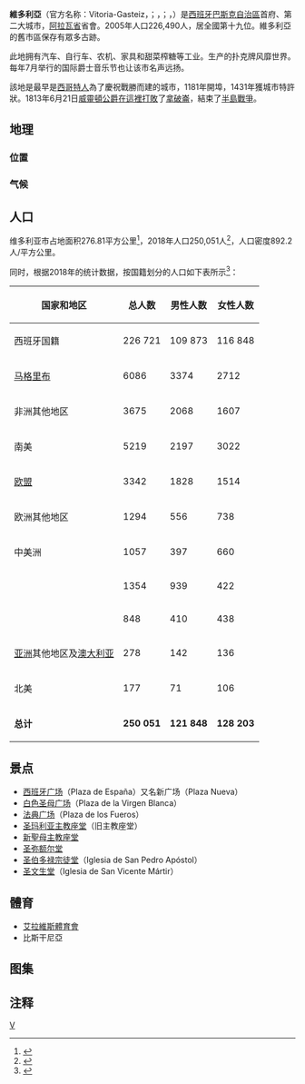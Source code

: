 {{Expand language|es|eu}}
{{Infobox settlement
| name = 維多利亞
| native_name = {{lang|es|Vitoria}}<br>{{lang|eu|Gasteiz}}
| other_name = 
| image_skyline = Vitoria_desde_berrosteguieta.jpg
| imagesize = 250px
| image_caption = 
| image_flag = Flag of Vitoria.svg
| image_shield = Escudo_de_Vitoria.svg
| pushpin_map = Spain
| pushpin_label_position = bottom
| pushpin_map_caption = 在西班牙的位置
| settlement_type =
| subdivision_type = 國家
| subdivision_name = {{ESP}}
| subdivision_type1 = [[西班牙行政區劃|自治區]]
| subdivision_name1 = {{flag|巴斯克}}
| subdivision_type2 = [[省_(西班牙)|省]]
| subdivision_name2 = [[阿拉瓦省|阿拉瓦省]]
| subdivision_type3 = 
| subdivision_name3 = 
| leader_title = 市長
| leader_name = Patxi Lazcoz
| leader_party = 
| established_title = 建立
| established_date = 1181年
| established_title3 = 城市地位
| established_date3 = 
| elevation_m = 525
| area_total_km2 = 276.81
| population_as_of = 2005年
| population_total = 226490
| population_density_km2 = auto
| timezone =[[歐洲中部時間|CET]]
| utc_offset = +1
| timezone_DST = [[歐洲中部夏令時間|CEST]]
| utc_offset_DST = +2
| coordinates = {{coord|42|51|N|2|41|W|region:ES|display=inline,title}}
| population_demonym = 
| postal_code_type = 郵政號碼
| postal_code = 01001-01080
| area_code = +34 945
| registration_plate =
| blank_name = 
| blank_info = 
| website = {{url|http://www.vitoria-gasteiz.org/}} }}
'''維多利亞'''（官方名称：Vitoria-Gasteiz，{{IPAc-en|v|ɪ|ˌ|t|ɔːr|i|ə|_|ɡ|ɑː|ˈ|s|t|eɪ|s}}；{{lang-es|Vitoria}}，{{IPA-es|biˈtoɾja|lang}}；{{lang-eu|Gasteiz}}，{{IPA-eu|ɡas̺teis̻|lang}}）是[[西班牙|西班牙]][[巴斯克自治區|巴斯克自治區]]首府、第二大城市，[[阿拉瓦省|阿拉瓦省]]省會。2005年人口226,490人，居全國第十九位。維多利亞的舊市區保存有眾多古跡。

此地拥有汽车、自行车、农机、家具和甜菜榨糖等工业。生产的扑克牌风靡世界。每年7月举行的国际爵士音乐节也让该市名声远扬。

該地是最早是[[西哥特人|西哥特人]]為了慶祝戰勝而建的城市，1181年開埠，1431年獲城市特許狀。1813年6月21日[[威靈頓公爵|威靈頓公爵]][[維多利亞戰役|在這裡打敗]]了[[拿破崙|拿破崙]]，結束了[[半島戰爭|半島戰爭]]。

==地理==
===位置===
{{Geographic Location
 |width = auto
 | 西北 = [[绥阿|绥阿]]
 | 北 =  [[西戈伊蒂亚|西戈伊蒂亚]] 和 [[阿拉苏阿-乌瓦伦迪亚|阿拉苏阿-乌瓦伦迪亚]]
 | 東北 = [[巴伦迪亚|巴伦迪亚]] 和 [[埃尔武尔戈|埃尔武尔戈]]
 | 西 = [[夸尔坦戈|夸尔坦戈]]
 | 中央 = 維多利亞
 | 東 = [[埃尔武尔戈|埃尔武尔戈]] 和 [[伊鲁赖斯-高纳|伊鲁赖斯-高纳]] 
 | 西南 = [[伊鲁尼奥卡|伊鲁尼奥卡]]
 | 南 = [[孔达多德特雷维尼奥|孔达多德特雷维尼奥]]
 | 東南 = [[贝尔内多|贝尔内多]]
}}
===气候===
<div style="width:82%;">
{{Weather box
|location = 維多利亞1981–2010年<small>（海拔高度：513m）</small>
|metric first = y
|single line = y
|Jan high C = 8.7
|Feb high C = 10.3
|Mar high C = 13.7
|Apr high C = 15.4
|May high C = 19.3
|Jun high C = 23.0
|Jul high C = 25.7
|Aug high C = 25.9
|Sep high C = 23.1
|Oct high C = 18.3
|Nov high C = 12.4
|Dec high C = 9.1
|year high C = 17.1
|Jan mean C = 4.9
|Feb mean C = 5.7
|Mar mean C = 8.2
|Apr mean C = 9.8
|May mean C = 13.3
|Jun mean C = 16.6
|Jul mean C = 19.0
|Aug mean C = 19.2
|Sep mean C = 16.6
|Oct mean C = 12.9
|Nov mean C = 8.2
|Dec mean C = 5.5
|year mean C = 11.7
|Jan low C = 1.2
|Feb low C = 1.1
|Mar low C = 2.7
|Apr low C = 4.1
|May low C = 7.2
|Jun low C = 10.2
|Jul low C = 12.3
|Aug low C = 12.5
|Sep low C = 10.1
|Oct low C = 7.5
|Nov low C = 4.0
|Dec low C = 1.9
|year low C = 6.2
|Jan precipitation mm = 75
|Feb precipitation mm = 63
|Mar precipitation mm = 63
|Apr precipitation mm = 73
|May precipitation mm = 70
|Jun precipitation mm = 43
|Jul precipitation mm = 38
|Aug precipitation mm = 39
|Sep precipitation mm = 41
|Oct precipitation mm = 71
|Nov precipitation mm = 91
|Dec precipitation mm = 82
|year precipitation mm = 742
|Jan snow mm= 
|Feb snow mm= 
|Mar snow mm= 
|Apr snow mm= 
|May snow mm= 
|Jun snow mm= 
|Jul snow mm= 
|Aug snow mm= 
|Sep snow mm= 
|Oct snow mm= 
|Nov snow mm= 
|Dec snow mm= 
|year snow mm=
|Jan snow days= 3
|Feb snow days= 3
|Mar snow days= 2
|Apr snow days= 1
|May snow days= 0
|Jun snow days= 0
|Jul snow days= 0
|Aug snow days= 0
|Sep snow days= 0
|Oct snow days= 0
|Nov snow days= 1
|Dec snow days= 2
|year snow days= 11
|Jan humidity = 83
|Feb humidity = 79
|Mar humidity = 72
|Apr humidity = 72
|May humidity = 71
|Jun humidity = 70
|Jul humidity = 70
|Aug humidity = 70
|Sep humidity = 72
|Oct humidity = 77
|Nov humidity = 82
|Dec humidity = 84
|year humidity = 75
|Jan precipitation days =  10
|Feb precipitation days =  10
|Mar precipitation days = 8
|Apr precipitation days = 11
|May precipitation days = 9
|Jun precipitation days = 6
|Jul precipitation days = 4
|Aug precipitation days = 5
|Sep precipitation days = 6
|Oct precipitation days = 9
|Nov precipitation days = 11
|Dec precipitation days = 11
|year precipitation days = 99
|unit precipitation days = 1 mm
|Jan sun = 83
|Feb sun = 108
|Mar sun = 148
|Apr sun = 163
|May sun = 196
|Jun sun = 218
|Jul sun = 244
|Aug sun = 226
|Sep sun = 178
|Oct sun = 144
|Nov sun = 92
|Dec sun = 75
|year sun = 1886
|Jan record high C= 18.7
|Feb record high C= 21.5
|Mar record high C= 26.6
|Apr record high C= 29.1
|May record high C= 33.0
|Jun record high C= 37.4
|Jul record high C= 38.4
|Aug record high C= 40.8
|Sep record high C= 37.2
|Oct record high C= 29.3
|Nov record high C= 22.2
|Dec record high C= 20.3
|year record high C= 40.8
|Jan record low C= -17.8
|Feb record low C= -15.4
|Mar record low C= -9.2
|Apr record low C= -3.8
|May record low C= -2.2 
|Jun record low C= 1.0
|Jul record low C= 3.2
|Aug record low C= 0.8
|Sep record low C= 0.2
|Oct record low C= -2.7
|Nov record low C= -9.4
|Dec record low C= -11.5
|year record low C= -17.8
|source 1 = Agencia Estatal de Meterología<ref>{{cite web | url = http://www.aemet.es/eu/serviciosclimaticos/datosclimatologicos/valoresclimatologicos?l=9091O&k=pva | title = Balio Klimatologiko Normalak. Foronda-Txokiza | publisher = AEMET | accessdate = 2013-08-21 | archive-date = 2014-10-19 | archive-url = https://web.archive.org/web/20141019223622/http://www.aemet.es/eu/serviciosclimaticos/datosclimatologicos/valoresclimatologicos?l=9091O&k=pva | dead-url = no }}</ref>
|date=August 2013}}
</div>

==人口==
维多利亚市占地面积276.81平方公里<ref>{{cite web|editor=Instituto Nacional de Estadística|title=Población, superficie y densidad por municipios|url=http://www.ine.es/jaxi/menu.do?type=pcaxis&file=pcaxis&path=%2Ft43%2Fa011%2Fa1998%2Fdensidad%2F%2Fa2012|archiveurl=https://web.archive.org/web/20130921053340/http://www.ine.es/jaxi/menu.do?type=pcaxis&file=pcaxis&path=%2Ft43%2Fa011%2Fa1998%2Fdensidad%2F%2Fa2012|archivedate=2013-09-21}}</ref>，2018年人口250,051人<ref>{{Cite web |url=https://www.vitoria-gasteiz.org/we001/was/we001Action.do?idioma=es&aplicacion=wb021&tabla=contenido&uid=u_3e8823fa_128950e27ea__7fc3 |title=Padrón municipal de 2018 |accessdate=2018-10-06 |archive-date=2018-11-30 |archive-url=https://web.archive.org/web/20181130130544/https://www.vitoria-gasteiz.org/we001/was/we001Action.do?idioma=es&aplicacion=wb021&tabla=contenido&uid=u_3e8823fa_128950e27ea__7fc3 |dead-url=no }}</ref>，人口密度892.2人/平方公里。
{{Vertical bar chart|type=demography|width=700
|color_17=blue|name=维多利亚历史人口变化图|1842|9553 |1877|26921 |1887|28659 |1897|30491 |1900|32617 |1910|34074 |1920|35602 |1930|40245 |1940|47741 |1950|48900 |1960|68604 |1970|132963 |1981|189533 |1991|206116 |2001|216852 |2011|240753 |2017|246976 |note=<small>
{{legend|#88c2cc|西班牙国家统计局（INE）的人口普查<ref>{{Cite web |url=http://www.ine.es/inebmenu/mnu_cifraspob.htm |title=Cifras de población y Censos demográficos |accessdate=2018-10-06 |archive-date=2015-05-26 |archive-url=https://web.archive.org/web/20150526045125/http://www.ine.es/inebmenu/mnu_cifraspob.htm |dead-url=no }}</ref>}}
{{legend|#0000FF|市政厅登记人口<ref>{{cite web|url=http://www.ine.es/nomen2/index.do|title=Nomenclátor: Población del Padrón Continuo por Unidad Poblacional|editor=Instituto Nacional de Estadística|accessdate=2018-10-06|archive-date=2017-08-30|archive-url=https://web.archive.org/web/20170830073020/http://www.ine.es/nomen2/index.do|dead-url=no}}</ref>}}
</small>}}

同时，根据2018年的统计数据，按国籍划分的人口如下表所示<ref>{{Cite web |url=https://www.vitoria-gasteiz.org/we001/was/we001Action.do?idioma=es&aplicacion=wb021&tabla=contenido&uid=u_3e8823fa_128950e27ea__7fc3 |title=«Ayuntamiento de Vitoria-Gasteiz - Estudios y estadísticas - Estadísticas por temas» |accessdate=2018-04-10 |publisher=vitoria-gasteiz.org |archive-date=2017-11-20 |archive-url=https://web.archive.org/web/20171120080413/http://www.vitoria-gasteiz.org/we001/was/we001Action.do?idioma=es&aplicacion=wb021&tabla=contenido&uid=u_3e8823fa_128950e27ea__7fc3 |dead-url=no }}</ref>：
{| class="wikitable col2der col3der col4der"
|+
!国家和地区
!总人数
!男性人数
!女性人数
|-
|西班牙国籍
|226 721
|109 873
|116 848
|-
|[[马格里布|马格里布]]
|6086
|3374
|2712
|-
|非洲其他地区
|3675
|2068
|1607
|-
|南美
|5219
|2197
|3022
|-
|[[欧盟|欧盟]]
|3342
|1828
|1514
|-
|欧洲其他地区
|1294
|556
|738
|-
|中美洲
|1057
|397
|660
|-
|{{PAK}}
|1354
|939
|422
|-
|{{CHN}}
|848
|410
|438
|-
|[[亚洲|亚洲]]其他地区及[[澳大利亚|澳大利亚]]
|278
|142
|136
|-
|北美
|177
|71
|106
|-
|'''总计'''
|'''250 051'''
|'''121 848'''
|'''128 203'''
|}

==景点==
*[[西班牙广场_(维多利亚)|西班牙广场]]（Plaza de España）又名新广场（Plaza Nueva）
*[[白色圣母广场|白色圣母广场]]（Plaza de la Virgen Blanca）
*[[法典广场|法典广场]]（Plaza de los Fueros）
*[[聖瑪利亞主教座堂_(維多利亞)|圣玛利亚主教座堂]]（旧主教座堂）
*[[新聖母主教座堂_(維多利亞)|新聖母主教座堂]]
*[[圣弥额尔堂_(维多利亚)|圣弥额尔堂]]
*[[圣伯多禄宗徒堂_(维多利亚)|圣伯多禄宗徒堂]]（Iglesia de San Pedro Apóstol）
*[[圣文生堂_(维多利亚)|圣文生堂]]（Iglesia de San Vicente Mártir）

== 體育 ==
* [[艾拉維斯體育會|艾拉維斯體育會]]
* 比斯干尼亞

==图集==
{{wide image|Panorámica Vitoria-Gasteiz.jpg|2000px|align-cap=center|全景图}}

==注释==
{{reflist|2}}
{{西班牙各省首府}}
{{阿拉瓦省市鎮}}

{{Authority control}}
[[Category:阿拉瓦省市镇|V]]
